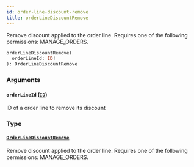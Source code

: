 ```yaml
---
id: order-line-discount-remove
title: orderLineDiscountRemove
---
```



Remove discount applied to the order line. Requires one of the following permissions: MANAGE_ORDERS.

```graphql
orderLineDiscountRemove(
  orderLineId: ID!
): OrderLineDiscountRemove
```


### Arguments

#### `orderLineId` ([`ID`](../../../developer/api-reference/scalars/id))

ID of a order line to remove its discount


### Type

#### [`OrderLineDiscountRemove`](../../../developer/api-reference/objects/order-line-discount-remove) 

Remove discount applied to the order line. Requires one of the following permissions: MANAGE_ORDERS.




